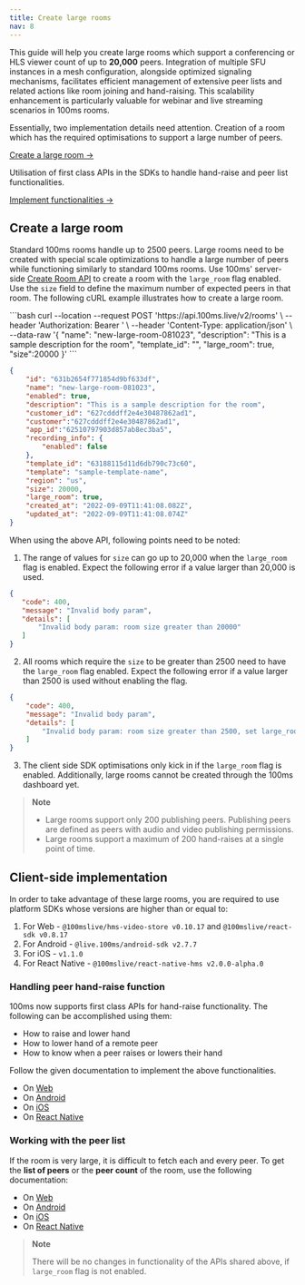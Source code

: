 ```yaml
---
title: Create large rooms
nav: 8
---
```


This guide will help you create large rooms which support a conferencing or HLS viewer count of up to **20,000** peers. Integration of multiple SFU instances in a mesh configuration, alongside optimized signaling mechanisms, facilitates efficient management of extensive peer lists and related actions like room joining and hand-raising. This scalability enhancement is particularly valuable for webinar and live streaming scenarios in 100ms rooms.

Essentially, two implementation details need attention. 
<FlexContainer>
<Callout icon="link" title="Server-side implementation">
Creation of a room which has the required optimisations to support a large number of peers.

[Create a large room →](#create-a-large-room)

</Callout>
<Callout icon="client" title="Client-side implementation">
Utilisation of first class APIs in the SDKs to handle hand-raise and peer list functionalities.

[Implement functionalities →](#client-side-implementation)

</Callout>
</FlexContainer>

## Create a large room

Standard 100ms rooms handle up to 2500 peers. Large rooms need to be created with special scale optimizations to handle a large number of peers while functioning similarly to standard 100ms rooms. Use 100ms' server-side [Create Room API](/server-side/v2/api-reference/Rooms/create-via-api) to create a room with the `large_room` flag enabled. Use the `size` field to define the maximum number of expected peers in that room.
The following cURL example illustrates how to create a large room.

<PostRequest title="https://api.100ms.live/v2/rooms" />
<Request id="req-comp-0">
```bash
curl --location --request POST 'https://api.100ms.live/v2/rooms' \
--header 'Authorization: Bearer <management_token>' \
--header 'Content-Type: application/json' \
--data-raw '{
    "name": "new-large-room-081023",
    "description": "This is a sample description for the room",
    "template_id": "<template_id of the template you wish to associate with the room>",
    "large_room": true,
    "size":20000
}'
```
</Request>
<ResponseBox id="resp-0" status="200 OK">

```json
{
    "id": "631b2654f771854d9bf633df",
    "name": "new-large-room-081023",
    "enabled": true,
    "description": "This is a sample description for the room",
    "customer_id": "627cdddff2e4e30487862ad1",
    "customer":"627cdddff2e4e30487862ad1",
    "app_id":"62510797903d857ab8ec3ba5",
    "recording_info": {
        "enabled": false
    },
    "template_id": "63188115d11d6db790c73c60",
    "template": "sample-template-name",
    "region": "us",
    "size": 20000,
    "large_room": true,
    "created_at": "2022-09-09T11:41:08.082Z",
    "updated_at": "2022-09-09T11:41:08.074Z"
}
```
</ResponseBox>

When using the above API, following points need to be noted:
1. The range of values for `size` can go up to 20,000 when the `large_room` flag is enabled. Expect the following error if a value larger than 20,000 is used.
 ```json
 {
    "code": 400,
    "message": "Invalid body param",
    "details": [
        "Invalid body param: room size greater than 20000"
    ]
}
```
2. All rooms which require the `size` to be greater than 2500 need to have the `large_room` flag enabled. Expect the following error if a value larger than 2500 is used without enabling the flag. 
```json
{
    "code": 400,
    "message": "Invalid body param",
    "details": [
        "Invalid body param: room size greater than 2500, set large_room flag as true"
    ]
}
```
3. The client side SDK optimisations only kick in if the `large_room` flag is enabled. Additionally, large rooms cannot be created through the 100ms dashboard yet. 

> **Note**
>
> - Large rooms support only 200 publishing peers. Publishing peers are defined as peers with audio and video publishing permissions.
> - Large rooms support a maximum of 200 hand-raises at a single point of time. 
> 

## Client-side implementation

In order to take advantage of these large rooms, you are required to use platform SDKs whose versions are higher than or equal to:
1. For Web - `@100mslive/hms-video-store v0.10.17` and `@100mslive/react-sdk v0.8.17`
2. For Android - `@live.100ms/android-sdk v2.7.7`
3. For iOS - `v1.1.0`
4. For React Native - `@100mslive/react-native-hms v2.0.0-alpha.0`

### Handling peer hand-raise function
100ms now supports first class APIs for hand-raise functionality. The following can be accomplished using them:
- How to raise and lower hand
- How to lower hand of a remote peer
- How to know when a peer raises or lowers their hand

Follow the given documentation to implement the above functionalities.
- On [Web](/javascript/v2/how-to-guides/build-interactive-features/handraise)
- On [Android](/android/v2/how-to-guides/interact-with-room/peer/large-room)
- On [iOS](/ios/v2/how-to-guides/interact-with-room/peer/large-room)
- On [React Native](/react-native/v2/how-to-guides/interact-with-room/peer/large-room)


### Working with the peer list
If the room is very large, it is difficult to fetch each and every peer. To get the **list of peers** or the **peer count** of the room, use the following documentation:

- On [Web](/javascript/v2/how-to-guides/set-up-video-conferencing/peerlist-optimizations)
- On [Android](/android/v2/how-to-guides/interact-with-room/peer/large-room#how-to-get-total-peer-count-of-the-room)
- On [iOS](/ios/v2/how-to-guides/interact-with-room/peer/large-room#how-to-get-peer-list-iterator-in-a-large-room)
- On [React Native](/react-native/v2/how-to-guides/interact-with-room/peer/large-room#how-to-get-total-peer-count-of-the-room)


> **Note**
> 
> There will be no changes in functionality of the APIs shared above, if `large_room` flag is not enabled.
>






